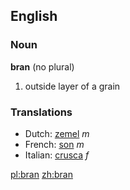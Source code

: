 ==English==

===Noun===
'''bran''' (no plural)

# outside layer of a grain

===Translations===

*Dutch: [[zemel]] ''m''
*French: [[son]] ''m''
*Italian: [[crusca]] ''f''

[[pl:bran]]
[[zh:bran]]